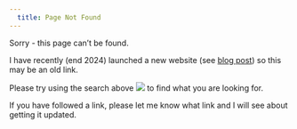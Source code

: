 ```yaml
---
  title: Page Not Found
---
```


Sorry - this page can't be found. 

I have recently (end 2024) launched a new website (see [blog post](blog/2024-09-new-website-quarto/)) so this may be an old link. 

Please try using the search above ![](images/search.png) to find what you are looking for. 

If you have followed a link, please let me know what link and I will see about getting it updated. 
  
